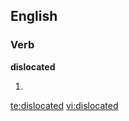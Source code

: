 ==English==

===Verb===
'''dislocated'''

# {{past of|dislocate}}

[[te:dislocated]]
[[vi:dislocated]]